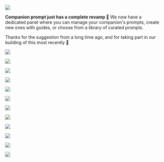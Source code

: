 
![](https://res.cloudinary.com/dltbv060k/image/upload/v1744446182/30-1_fbtzxo.png)

**Companion prompt just has a complete revamp 💫**
We now have a dedicated panel where you can manage your companion's prompts,
create new ones with guides, or choose from a library of curated prompts.

Thanks <ReleaseUser name="hai" /> for the suggestion from a long time ago,
and <ReleaseUser name="huy" />
for taking part in our building of this most recently 🙇

![](https://res.cloudinary.com/dltbv060k/image/upload/v1744446182/30-2_nwclgw.png)

![](https://res.cloudinary.com/dltbv060k/image/upload/v1744446182/30-3_mn8yiq.png)

![](https://res.cloudinary.com/dltbv060k/image/upload/v1744446182/30-4_lqklu0.png)

![](https://res.cloudinary.com/dltbv060k/image/upload/v1744446182/30-5_snd5u1.png)

<ReleaseBuild>

![](https://res.cloudinary.com/dltbv060k/image/upload/v1744446727/29-1_cqcxmb.png)

![](https://res.cloudinary.com/dltbv060k/image/upload/v1744446727/29-2_wql7cv.png)

![](https://res.cloudinary.com/dltbv060k/image/upload/v1744446727/29-3_jgiguf.png)

![](https://res.cloudinary.com/dltbv060k/image/upload/v1744446729/29-4_kqzwte.png)

![](https://res.cloudinary.com/dltbv060k/image/upload/v1744446939/30-1_xb8kkh.png)

![](https://res.cloudinary.com/dltbv060k/image/upload/v1744446939/30-2_zm4iyr.png)

![](https://res.cloudinary.com/dltbv060k/image/upload/v1744446939/30-3_pbkvl3.png)

![](https://res.cloudinary.com/dltbv060k/image/upload/v1744446941/30-4_ujxezf.png)

</ReleaseBuild>

